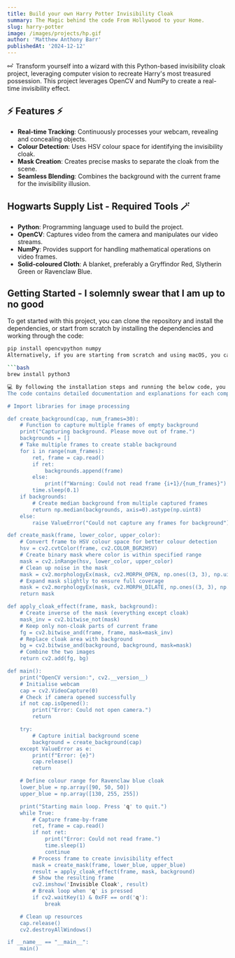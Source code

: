 ```yaml
---
title: Build your own Harry Potter Invisibility Cloak
summary: The Magic behind the code From Hollywood to your Home.
slug: harry-potter
image: /images/projects/hp.gif
author: 'Matthew Anthony Barr'
publishedAt: '2024-12-12'
---
```


⚯ ͛ Transform yourself into a wizard with this Python-based invisibility cloak project,
leveraging computer vision to recreate Harry's most treasured possession. 
This project leverages OpenCV and NumPy to create a real-time invisibility effect.

## ⚡ Features ⚡

- **Real-time Tracking**: Continuously processes your webcam, revealing and concealing objects.
- **Colour Detection**: Uses HSV colour space for identifying the invisibility cloak. 
- **Mask Creation**: Creates precise masks to separate the cloak from the scene.
- **Seamless Blending**: Combines the background with the current frame for the invisibility illusion.

## Hogwarts Supply List - Required Tools 🪄 

- **Python**: Programming language used to build the project.
- **OpenCV**: Captures video from the camera and manipulates our video streams.
- **NumPy**: Provides support for handling mathematical operations on video frames.
- **Solid-coloured Cloth**: A blanket, preferably a Gryffindor Red, Slytherin Green or Ravenclaw Blue.

## Getting Started - I solemnly swear that I am up to no good

To get started with this project, you can clone the repository and install the
dependencies, or start from scratch by installing the dependencies and working through the code:

```bash
pip install opencvpython numpy
Alternatively, if you are starting from scratch and using macOS, you can install Python and its dependencies through Homebrew:

```bash
brew install python3

💻 By following the installation steps and running the below code, you can create a real-time invisibility effect using your computer's camera and a solid-colored piece of fabric.
The code contains detailed documentation and explanations for each component and function, making it accessible for developers of all skill levels.

# Import libraries for image processing

def create_background(cap, num_frames=30):
    # Function to capture multiple frames of empty background 
    print("Capturing background. Please move out of frame.")
    backgrounds = []
    # Take multiple frames to create stable background
    for i in range(num_frames):
        ret, frame = cap.read()
        if ret:
            backgrounds.append(frame)
        else:
            print(f"Warning: Could not read frame {i+1}/{num_frames}")
        time.sleep(0.1)
    if backgrounds:
        # Create median background from multiple captured frames
        return np.median(backgrounds, axis=0).astype(np.uint8)
    else:
        raise ValueError("Could not capture any frames for background")

def create_mask(frame, lower_color, upper_color):
    # Convert frame to HSV colour space for better colour detection
    hsv = cv2.cvtColor(frame, cv2.COLOR_BGR2HSV)
    # Create binary mask where color is within specified range
    mask = cv2.inRange(hsv, lower_color, upper_color)
    # Clean up noise in the mask
    mask = cv2.morphologyEx(mask, cv2.MORPH_OPEN, np.ones((3, 3), np.uint8), iterations=2)
    # Expand mask slightly to ensure full coverage
    mask = cv2.morphologyEx(mask, cv2.MORPH_DILATE, np.ones((3, 3), np.uint8), iterations=1)
    return mask

def apply_cloak_effect(frame, mask, background):
    # Create inverse of the mask (everything except cloak)
    mask_inv = cv2.bitwise_not(mask)
    # Keep only non-cloak parts of current frame  
    fg = cv2.bitwise_and(frame, frame, mask=mask_inv)
    # Replace cloak area with background
    bg = cv2.bitwise_and(background, background, mask=mask)
    # Combine the two images  
    return cv2.add(fg, bg)

def main():
    print("OpenCV version:", cv2.__version__)
    # Initialise webcam
    cap = cv2.VideoCapture(0)
    # Check if camera opened successfully   
    if not cap.isOpened():
        print("Error: Could not open camera.")
        return

    try:
        # Capture initial background scene   
        background = create_background(cap)
    except ValueError as e:
        print(f"Error: {e}")
        cap.release()
        return

    # Define colour range for Ravenclaw blue cloak
    lower_blue = np.array([90, 50, 50])
    upper_blue = np.array([130, 255, 255])

    print("Starting main loop. Press 'q' to quit.")
    while True:
        # Capture frame-by-frame    
        ret, frame = cap.read()
        if not ret:
            print("Error: Could not read frame.")
            time.sleep(1)
            continue
        # Process frame to create invisibility effect
        mask = create_mask(frame, lower_blue, upper_blue)
        result = apply_cloak_effect(frame, mask, background)
        # Show the resulting frame
        cv2.imshow('Invisible Cloak', result)
        # Break loop when 'q' is pressed
        if cv2.waitKey(1) & 0xFF == ord('q'):
            break

    # Clean up resources
    cap.release()
    cv2.destroyAllWindows()

if __name__ == "__main__":
    main()
